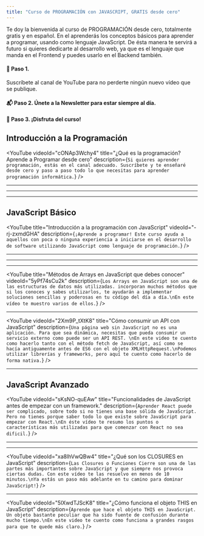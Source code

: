 ```yaml
---
title: "Curso de PROGRAMACIÓN con JAVASCRIPT, GRATIS desde cero"
---
```


Te doy la bienvenida al curso de PROGRAMACIÓN desde cero, totalmente gratis y en español.
En el aprenderás los conceptos básicos para aprender a programar, usando como lenguaje JavaScript.
De ésta manera te servirá a futuro si quieres dedicarte al desarrollo web,
ya que es el lenguaje que manda en el Frontend y puedes usarlo en el Backend también.

#### 🎥 Paso 1.

Suscríbete al canal de YouTube para no perderte ningún nuevo vídeo que se publique.

<YouTubeBtn channelId="UCJgGc8pQO1lv04VXrBxA_Hg" />

#### 📬 Paso 2. Únete a la Newsletter para estar siempre al día.

<NewsletterFormCard size="landing" />

#### 🍿 Paso 3. ¡Disfruta del curso!

## Introducción a la Programación

<YouTube
  videoId="cONAp3Wchy4"
  title="¿Qué es la programación? Aprende a Programar desde cero"
  description={`Si quieres aprender programación, estás en el canal adecuado. Suscríbete y te enseñaré desde cero y paso a paso todo lo que necesitas para aprender programación informática.`}
/>

---

<YouTube
  videoId="xw6v-WI1TVc"
  title="¿Qué es un bucle?"
  description="¿Estás aprendiendo programación y tienes dudas con algunos conceptos? Estás en el canal adecuado. Suscríbete y te enseñaré paso a paso desde cero lo que necesitas para adentrarte en el mundo de la programación y el desarrollo web"
/>

---

<YouTube
  videoId="2YNej0zUSnU"
  title="Programación Orientada a Objetos - ¿Qué es una Clase?"
  description="¿Estás aprendiendo programación y tienes dudas? Estás en el canal adecuado. Suscríbete y te enseñaré paso a paso y desde cero los conceptos necesarios para que puedas adentrarte en este mundo del desarrollo de software"
/>

---

## JavaScript Básico

<YouTube
  title="Introducción a la programación con JavaScript"
  videoId="-rj-zxmdGHA"
  description={`¡Aprende a programar! Este curso ayuda a aquellos con poca o ninguna experiencia a iniciarse en el desarrollo de software utilizando JavaScript como lenguaje de programación.`}
/>

---

<YouTube
  title="Cómo funcionan los bucles / loops"
  videoId="5ct-3tDiRUY"
  description="Todo lo que necesitas saber sobre los bucles, una excelente herramienta para poder repetir acciones sin repetir código."
/>

---

<YouTube
  title="Tipos de datos en JavaScript."
  videoId="lcuLBCleWGE"
  description="Te explico todo acerca de los tipos de datos en JavaScript: OBJETO, ARRAY, NUMBER y STRING. Además, van a haber ejemplos para que aprendas más rápido y practiques con codigo real."
/>

---

<YouTube
  title="Métodos de Arrays en JavaScript que debes conocer"
  videoId="5yPf74sCu2k"
  description={`Los Arrays en JavaScript son una de las estructuras de datos más utilizadas. incorporan muchos métodos que si los conoces y sabes utilizarlos, te ayudarán a implementar soluciones sencillas y poderosas en tu código del día a día.\nEn este vídeo te muestro varios de ellos.`}
/>

---

<YouTube
  videoId="2Xm9P_tXtK8"
  title="Cómo consumir un API con JavaScript"
  description={`Una página web sin JavaScript no es una aplicación. Para que sea dinámica, necesitas que pueda consumir un servicio externo como puede ser un API REST.
\nEn este video te cuento como hacerlo tanto con el método fetch de JavaScript, así como se hacía antiguamente antes de ES6 con el objeto XMLHttpRequest.\nPodemos utilizar librerías y frameworks, pero aquí te cuento como hacerlo de forma nativa.`}
/>

---

## JavaScript Avanzado

<YouTube
  videoId="sKsNO-quEAw"
  title="Funcionalidades de JavaScript antes de empezar con un framework."
  description={`Aprender React puede ser complicado, sobre todo si no tienes una base sólida de JavaScript. Pero no tienes porque saber todo lo que existe sobre JavaScript para empezar con React.\nEn éste vídeo te resumo los puntos o características más utilizadas para que comenzar con React no sea dificil.`}
/>

---

<YouTube
  videoId="rKK1q7nFt7M"
  title="¿Cómo funcionan las Promises y el Async/Await?"
  description="¿Tienes dudas con las #romises y el Async/Await de JavaScript? No te pierdas este video dónde te resuelvo las dudas."
/>

---

<YouTube
  videoId="xa8lhVwQBw4"
  title="¿Qué son los CLOSURES en JavaScript"
  description={`Las Closures o Funciones Cierre son una de las partes más importantes sobre JavaScript y que siempre nos provoca ciertas dudas. Con este vídeo te las resuelvo en menos de 10 minutos.\nYa estás un paso más adelante en tu camino para dominar JavaScript!`}
/>

---

<YouTube
  videoId="5lXwdTJScK8"
  title="¿Cómo funciona el objeto THIS en JavaScript"
  description={`Aprende que hace el objeto THIS en JavaScript. Un objeto bastante peculiar que ha sido fuente de confusión durante mucho tiempo.\nEn este video te cuento como funciona a grandes rasgos para que te quede más claro.`}
/>
